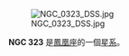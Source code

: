 {{NGCInfoBox|NGCID=NGC 323|發現者=約翰·弗里德里希·威廉·赫歇爾|發現日期=1834年10月3日|其他編號=ESO 151-9,AM 0054-531|曆元=J2000.0|赤經=56分41.7秒|赤緯=-52°58'33""|星座=凤凰座|星體=星系|星等=12.6|表面亮度=13.1|藍等=13.6}}


[[File:NGC_0323_DSS.jpg|thumb]]

'''NGC 323''' 是[[鳳凰座|鳳凰座]]的一個[[星系|星系]]。

{{NGCReference|323}}
{{Catalogs|NGC=323}}